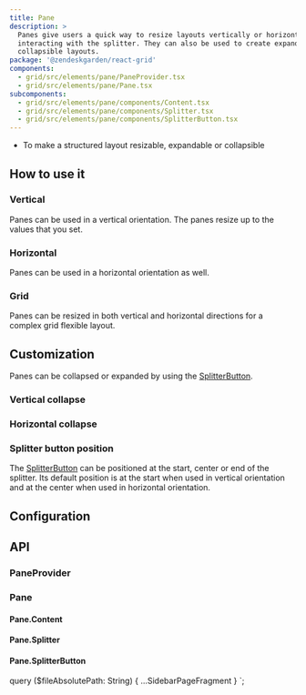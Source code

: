```yaml
---
title: Pane
description: >
  Panes give users a quick way to resize layouts vertically or horizontally by
  interacting with the splitter. They can also be used to create expandable or
  collapsible layouts.
package: '@zendeskgarden/react-grid'
components:
  - grid/src/elements/pane/PaneProvider.tsx
  - grid/src/elements/pane/Pane.tsx
subcomponents:
  - grid/src/elements/pane/components/Content.tsx
  - grid/src/elements/pane/components/Splitter.tsx
  - grid/src/elements/pane/components/SplitterButton.tsx
---
```


<Usage>
  <Use>
    <ul>
      <li>To make a structured layout resizable, expandable or collapsible</li>
    </ul>
  </Use>
</Usage>

## How to use it

### Vertical

Panes can be used in a vertical orientation. The panes resize up to the values
that you set.


<CodeExample code={PaneVerticalCode}>
  <PaneVertical />
</CodeExample>

### Horizontal

Panes can be used in a horizontal orientation as well.


<CodeExample code={PaneHorizontalCode}>
  <PaneHorizontal />
</CodeExample>

### Grid

Panes can be resized in both vertical and horizontal directions for a complex
grid flexible layout.


<CodeExample code={PaneGridCode}>
  <PaneGrid />
</CodeExample>

## Customization

Panes can be collapsed or expanded by using the [SplitterButton](#panesplitterbutton).

### Vertical collapse


<CodeExample code={PaneVerticalCollapseCode}>
  <PaneVerticalCollapse />
</CodeExample>

### Horizontal collapse


<CodeExample code={PaneHorizontalCollapseCode}>
  <PaneHorizontalCollapse />
</CodeExample>

### Splitter button position

The [SplitterButton](#panesplitterbutton) can be positioned at the start, center or end of the
splitter. Its default position is at the start when used in vertical orientation and at the
center when used in horizontal orientation.


<CodeExample code={SplitterButtonPositionCode}>
  <SplitterButtonPosition />
</CodeExample>

## Configuration

<Configuration reactPackage={props.data.mdx.package} components={props.data.mdx.components} />

## API

### PaneProvider

<Component components={props.data.mdx.components} componentName="paneProvider" />

<PropSheet components={props.data.mdx.components} componentName="paneProvider" />

### Pane

<Component components={props.data.mdx.components} componentName="pane" />

<PropSheet components={props.data.mdx.components} componentName="pane" />

#### Pane.Content

<Component components={props.data.mdx.subcomponents} componentName="pane.content" />

<PropSheet components={props.data.mdx.subcomponents} componentName="pane.content" />

#### Pane.Splitter

<Component components={props.data.mdx.subcomponents} componentName="pane.splitter" />

<PropSheet components={props.data.mdx.subcomponents} componentName="pane.splitter" />

#### Pane.SplitterButton

<Component components={props.data.mdx.subcomponents} componentName="pane.splitterButton" />

<PropSheet components={props.data.mdx.subcomponents} componentName="pane.splitterButton" />


  query ($fileAbsolutePath: String) {
    ...SidebarPageFragment
  }
`;
